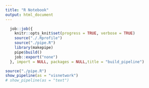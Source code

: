 ```yaml
---
title: "R Notebook"
output: html_document
---
```







```r
  job::job({
    knitr::opts_knit$set(progress = TRUE, verbose = TRUE)
    source("./.Rprofile")
    source("./pipe.R")
    library(makepipe)
    pipe$build()
    job::export("none")
  }, import = NULL, packages = NULL,title = "build_pipeline")


```


```r
source("./pipe.R")
show_pipeline(as = "visnetwork")
# show_pipeline(as = "text")

```

